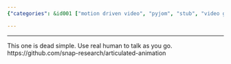 ```yaml
---
{"categories": &id001 ["motion driven video", "pyjom", "stub", "video generator"], "category": "Animation Tools", "date": "2022-04-21 17:28:01", "description": "Articulated Animation is a user-friendly tool that leverages real humans for speech demonstration and animation. You can find it at https://github.com/snap-research/articulated-animation.", "tags": *id001, "title": "Articulated Animation"}

---
```


------
This one is dead simple. Use real human to talk as you go.
https://github.com/snap-research/articulated-animation
